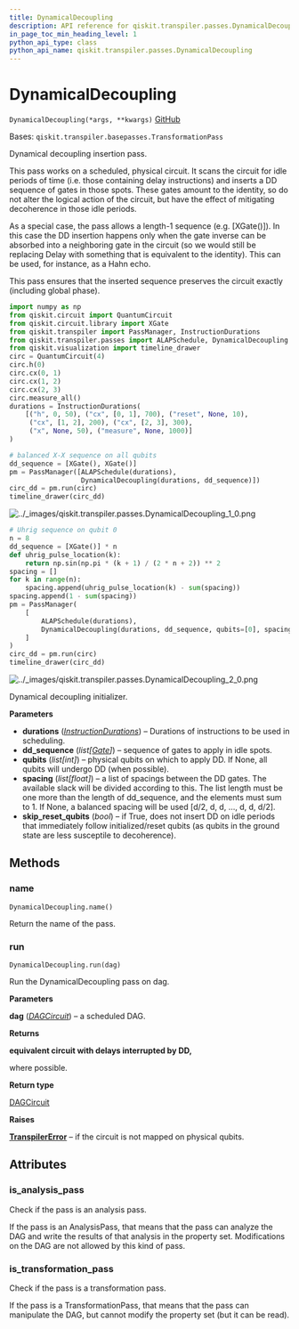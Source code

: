```yaml
---
title: DynamicalDecoupling
description: API reference for qiskit.transpiler.passes.DynamicalDecoupling
in_page_toc_min_heading_level: 1
python_api_type: class
python_api_name: qiskit.transpiler.passes.DynamicalDecoupling
---
```


# DynamicalDecoupling

<span id="qiskit.transpiler.passes.DynamicalDecoupling" />

`DynamicalDecoupling(*args, **kwargs)` [GitHub](https://github.com/qiskit/qiskit/tree/stable/0.19/qiskit/transpiler/passes/scheduling/dynamical_decoupling.py "view source code")

Bases: `qiskit.transpiler.basepasses.TransformationPass`

Dynamical decoupling insertion pass.

This pass works on a scheduled, physical circuit. It scans the circuit for idle periods of time (i.e. those containing delay instructions) and inserts a DD sequence of gates in those spots. These gates amount to the identity, so do not alter the logical action of the circuit, but have the effect of mitigating decoherence in those idle periods.

As a special case, the pass allows a length-1 sequence (e.g. \[XGate()]). In this case the DD insertion happens only when the gate inverse can be absorbed into a neighboring gate in the circuit (so we would still be replacing Delay with something that is equivalent to the identity). This can be used, for instance, as a Hahn echo.

This pass ensures that the inserted sequence preserves the circuit exactly (including global phase).

```python
import numpy as np
from qiskit.circuit import QuantumCircuit
from qiskit.circuit.library import XGate
from qiskit.transpiler import PassManager, InstructionDurations
from qiskit.transpiler.passes import ALAPSchedule, DynamicalDecoupling
from qiskit.visualization import timeline_drawer
circ = QuantumCircuit(4)
circ.h(0)
circ.cx(0, 1)
circ.cx(1, 2)
circ.cx(2, 3)
circ.measure_all()
durations = InstructionDurations(
    [("h", 0, 50), ("cx", [0, 1], 700), ("reset", None, 10),
     ("cx", [1, 2], 200), ("cx", [2, 3], 300),
     ("x", None, 50), ("measure", None, 1000)]
)
```

```python
# balanced X-X sequence on all qubits
dd_sequence = [XGate(), XGate()]
pm = PassManager([ALAPSchedule(durations),
                  DynamicalDecoupling(durations, dd_sequence)])
circ_dd = pm.run(circ)
timeline_drawer(circ_dd)
```

![../\_images/qiskit.transpiler.passes.DynamicalDecoupling\_1\_0.png](/images/api/qiskit/0.33/qiskit.transpiler.passes.DynamicalDecoupling_1_0.png)

```python
# Uhrig sequence on qubit 0
n = 8
dd_sequence = [XGate()] * n
def uhrig_pulse_location(k):
    return np.sin(np.pi * (k + 1) / (2 * n + 2)) ** 2
spacing = []
for k in range(n):
    spacing.append(uhrig_pulse_location(k) - sum(spacing))
spacing.append(1 - sum(spacing))
pm = PassManager(
    [
        ALAPSchedule(durations),
        DynamicalDecoupling(durations, dd_sequence, qubits=[0], spacing=spacing),
    ]
)
circ_dd = pm.run(circ)
timeline_drawer(circ_dd)
```

![../\_images/qiskit.transpiler.passes.DynamicalDecoupling\_2\_0.png](/images/api/qiskit/0.33/qiskit.transpiler.passes.DynamicalDecoupling_2_0.png)

Dynamical decoupling initializer.

**Parameters**

*   **durations** ([*InstructionDurations*](qiskit.transpiler.InstructionDurations "qiskit.transpiler.InstructionDurations")) – Durations of instructions to be used in scheduling.
*   **dd\_sequence** (*list\[*[*Gate*](qiskit.circuit.Gate "qiskit.circuit.Gate")*]*) – sequence of gates to apply in idle spots.
*   **qubits** (*list\[int]*) – physical qubits on which to apply DD. If None, all qubits will undergo DD (when possible).
*   **spacing** (*list\[float]*) – a list of spacings between the DD gates. The available slack will be divided according to this. The list length must be one more than the length of dd\_sequence, and the elements must sum to 1. If None, a balanced spacing will be used \[d/2, d, d, …, d, d, d/2].
*   **skip\_reset\_qubits** (*bool*) – if True, does not insert DD on idle periods that immediately follow initialized/reset qubits (as qubits in the ground state are less susceptile to decoherence).

## Methods

### name

<span id="qiskit.transpiler.passes.DynamicalDecoupling.name" />

`DynamicalDecoupling.name()`

Return the name of the pass.

### run

<span id="qiskit.transpiler.passes.DynamicalDecoupling.run" />

`DynamicalDecoupling.run(dag)`

Run the DynamicalDecoupling pass on dag.

**Parameters**

**dag** ([*DAGCircuit*](qiskit.dagcircuit.DAGCircuit "qiskit.dagcircuit.DAGCircuit")) – a scheduled DAG.

**Returns**

**equivalent circuit with delays interrupted by DD,**

where possible.

**Return type**

[DAGCircuit](qiskit.dagcircuit.DAGCircuit "qiskit.dagcircuit.DAGCircuit")

**Raises**

[**TranspilerError**](qiskit.transpiler.TranspilerError "qiskit.transpiler.TranspilerError") – if the circuit is not mapped on physical qubits.

## Attributes

<span id="qiskit.transpiler.passes.DynamicalDecoupling.is_analysis_pass" />

### is\_analysis\_pass

Check if the pass is an analysis pass.

If the pass is an AnalysisPass, that means that the pass can analyze the DAG and write the results of that analysis in the property set. Modifications on the DAG are not allowed by this kind of pass.

<span id="qiskit.transpiler.passes.DynamicalDecoupling.is_transformation_pass" />

### is\_transformation\_pass

Check if the pass is a transformation pass.

If the pass is a TransformationPass, that means that the pass can manipulate the DAG, but cannot modify the property set (but it can be read).

